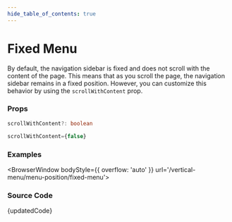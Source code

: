 ```yaml
---
hide_table_of_contents: true
---
```



# Fixed Menu


By default, the navigation sidebar is fixed and does not scroll with the content of the page. This means that as you scroll the page, the navigation sidebar remains in a fixed position. However, you can customize this behavior by using the `scrollWithContent` prop.

### Props

```ts noCopy
scrollWithContent?: boolean
```

```ts noCopy title='Default Value'
scrollWithContent={false}
```

### Examples

<BrowserWindow bodyStyle={{ overflow: 'auto' }} url='/vertical-menu/menu-position/fixed-menu'>
  <Provider>
    <FixedMenu />
  </Provider>
</BrowserWindow>

### Source Code

<TsToJsCodeSnippet>{updatedCode}</TsToJsCodeSnippet>
